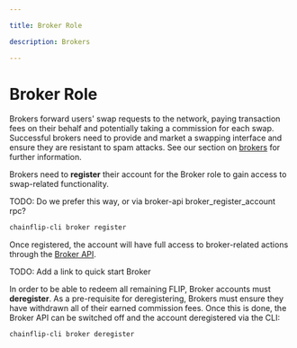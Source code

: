 ```yaml
---

title: Broker Role

description: Brokers

---
```


# Broker Role

Brokers forward users' swap requests to the network, paying transaction fees on their behalf and potentially taking a commission for each swap. Successful brokers need to provide and market a swapping interface and ensure they are resistant to spam attacks. See our section on [brokers](/integration/swapping-and-aggregation/running-a-broker/introduction) for further information.

Brokers need to **register** their account for the Broker role to gain access to swap-related functionality.

TODO: Do we prefer this way, or via broker-api broker_register_account rpc?

```bash copy
chainflip-cli broker register
```

Once registered, the account will have full access to broker-related actions through the [Broker API](/integration/swapping-and-aggregation/running-a-broker/broker-api).

TODO: Add a link to quick start Broker

In order to be able to redeem all remaining FLIP, Broker accounts must **deregister**. As a pre-requisite for deregistering, Brokers must ensure they have withdrawn all of their earned commission fees. Once this is done, the Broker API can be switched off and the account deregistered via the CLI:

```bash copy
chainflip-cli broker deregister
```

